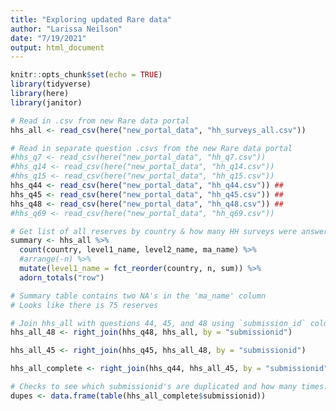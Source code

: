 ```yaml
---
title: "Exploring updated Rare data"
author: "Larissa Neilson"
date: "7/19/2021"
output: html_document
---
```


```r
knitr::opts_chunk$set(echo = TRUE)
library(tidyverse)
library(here)
library(janitor)
```

```r
# Read in .csv from new Rare data portal
hhs_all <- read_csv(here("new_portal_data", "hh_surveys_all.csv"))

# Read in separate question .csvs from the new Rare data portal
#hhs_q7 <- read_csv(here("new_portal_data", "hh_q7.csv"))
#hhs_q14 <- read_csv(here("new_portal_data", "hh_q14.csv")) 
#hhs_q15 <- read_csv(here("new_portal_data", "hh_q15.csv"))
hhs_q44 <- read_csv(here("new_portal_data", "hh_q44.csv")) ##
hhs_q45 <- read_csv(here("new_portal_data", "hh_q45.csv")) ##
hhs_q48 <- read_csv(here("new_portal_data", "hh_q48.csv")) ##
#hhs_q69 <- read_csv(here("new_portal_data", "hh_q69.csv"))
```

```r
# Get list of all reserves by country & how many HH surveys were answered
summary <- hhs_all %>% 
  count(country, level1_name, level2_name, ma_name) %>% 
  #arrange(-n) %>% 
  mutate(level1_name = fct_reorder(country, n, sum)) %>% 
  adorn_totals("row")

# Summary table contains two NA's in the 'ma_name' column
# Looks like there is 75 reserves
```

```r
# Join hhs_all with questions 44, 45, and 48 using `submission_id` column
hhs_all_48 <- right_join(hhs_q48, hhs_all, by = "submissionid")

hhs_all_45 <- right_join(hhs_q45, hhs_all_48, by = "submissionid")

hhs_all_complete <- right_join(hhs_q44, hhs_all_45, by = "submissionid")
```

```r
# Checks to see which submissionid's are duplicated and how many times. Basically gives us an idea of how many ppl gave multiple answers for questions 44, 45, and/or 48.
dupes <- data.frame(table(hhs_all_complete$submissionid))
```






